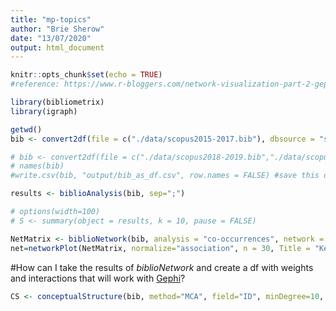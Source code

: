 ```yaml
---
title: "mp-topics"
author: "Brie Sherow"
date: "13/07/2020"
output: html_document
---
```


```r
knitr::opts_chunk$set(echo = TRUE)
#reference: https://www.r-bloggers.com/network-visualization-part-2-gephi/
```

```r
library(bibliometrix)
library(igraph)

```


```r
getwd()
bib <- convert2df(file = c("./data/scopus2015-2017.bib"), dbsource = "scopus", format = "bibtex") # Convert to a bibliometric data frame

# bib <- convert2df(file = c("./data/scopus2018-2019.bib","./data/scopus2015-2017.bib", "./data/scopus2011-2014.bib","./data/scopus2006-2010.bib", "./data/scopus1999-2005.bib","./data/scopus1970-1998.bib"), dbsource = "scopus", format = "bibtex") # Convert to a bibliometric data frame
# names(bib)
#write.csv(bib, "output/bib_as_df.csv", row.names = FALSE) #save this data frame as a csv file
```

```r
results <- biblioAnalysis(bib, sep=";")

# options(width=100)
# S <- summary(object = results, k = 10, pause = FALSE)
```

```r
NetMatrix <- biblioNetwork(bib, analysis = "co-occurrences", network = "keywords", sep = ";")
net=networkPlot(NetMatrix, normalize="association", n = 30, Title = "Keyword Co-occurrences", type = "fruchterman", size.cex=TRUE, size=20, remove.multiple=F, edgesize = 10, labelsize=3,label.cex=TRUE,label.n=30,edges.min=2)

```
#How can I take the results of *biblioNetwork* and create a df with weights and interactions that will work with [Gephi](https://www.r-bloggers.com/network-visualization-part-2-gephi/)?

```r
CS <- conceptualStructure(bib, method="MCA", field="ID", minDegree=10, clust=5, stemming=FALSE, labelsize=8,documents=20)
```



